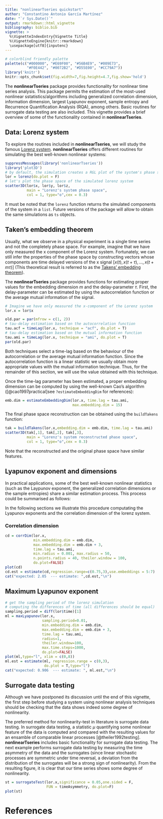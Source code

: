 ```yaml
---
title: "nonlinearTseries quickstart"
author: "Constantino Antonio García Martínez"
date: "`r Sys.Date()`"
output: rmarkdown::html_vignette
bibliography: biblio.bib
vignette: >
  %\VignetteIndexEntry{Vignette Title}
  %\VignetteEngine{knitr::rmarkdown}
  \usepackage[utf8]{inputenc}
---
```

```r
# colorblind friendly palette
palette(c("#000000", "#E69F00", "#56B4E9", "#009E73",
          "#F0E442", "#0072B2", "#D55E00", "#CC79A7"))
library('knitr')
knitr::opts_chunk$set(fig.width=7,fig.height=4.7,fig.show='hold')
```

The **nonlinearTseries** package provides functionality for nonlinear
time series analysis. This package permits the estimation of the most-used
nonlinear sstatistics/algorithms including generalized correlation dimension,
information dimension, largest Lyapunov exponent, sample entropy and
Recurrence Quantification Analysis (RQA), among others. Basic routines
for surrogate data testing are also included. This vignette provides a brief
overview of some of the functionality contained in **nonlinearTseries**.

## Data: Lorenz system
To explore the routines included in **nonlinearTseries**, we will study the
famous [Lorenz system](http://en.wikipedia.org/wiki/Lorenz_system). 
**nonlinearTseries** offers different routines for simulating the best well-known
nonlinear systems: 

```r
suppressMessages(library('nonlinearTseries'))
library('plot3D')
# by default, the simulation creates a RGL plot of the system's phase space
lor = lorenz(do.plot = F)
# let's plot the phase space of the simulated lorenz system
scatter3D(lor$x, lor$y, lor$z,
          main = "Lorenz's system phase space",
          col = 1, type="o",cex = 0.3)
```

It must be noted that the `lorenz` function returns the simulated components
of the system in a `list`. Future versions of the package will allow to obtain
the same simulations as `ts` objects.

## Taken's embedding theorem

Usually, what we observe in a physical experiment is a single time series and
not the completely phase space. For example, imagine that we have only measured
the x component of the Lorenz system. Fortunately, we can still infer the 
properties of the phase space by constructing vectors whose components are
time delayed versions of the x signal $[x(t), x(t+\tau), ..., x(t + m\tau)]$ 
(This theoretical result is referred to as the 
[Takens' embedding theorem](http://www.scholarpedia.org/article/Attractor_reconstruction)). 

The **nonlinearTseries** package provides functions for estimating proper values
for the embedding dimension $m$ and the delay-parameter $\tau$. First, the 
delay-parameter can be estimated by using the autocorrelation function or the
average mutual information of the signal.

```r
# Imagine we have only measured the x-component of the Lorenz system
lor.x = lor$x

old.par = par(mfrow = c(1, 2))
# tau-delay estimation based on the autocorrelation function
tau.acf = timeLag(lor.x, technique = "acf", do.plot = T)
# tau-delay estimation based on the mutual information function
tau.ami = timeLag(lor.x, technique = "ami", do.plot = T)
par(old.par)
```

Both techniques select a time-lag based on the behaviour of the autocorrelation
or the average mutual information function. Since the autocorrelation function
is a linear statistic we usually obtain more appropriate values with the 
mutual information technique. Thus, for the remainder of this section, we will use the value obtained with this technique.

Once the time-lag parameter has been estimated, a proper embedding dimension can
be computed by using the well-known Cao's algorithm ([@cao1997practical]see 
`?estimateEmbeddingDim` for references):

```r
emb.dim = estimateEmbeddingDim(lor.x, time.lag = tau.ami,
                               max.embedding.dim = 15)

```

The final phase space reconstruction can be obtained using the `buildTakens`
function:

```r
tak = buildTakens(lor.x,embedding.dim = emb.dim, time.lag = tau.ami)
scatter3D(tak[,1], tak[,2], tak[,3],
          main = "Lorenz's system reconstructed phase space",
          col = 1, type="o",cex = 0.3)
```

Note that the reconstructed and the original phase space have similar features.

## Lyapunov exponent and dimensions
In practical applications, some of the best well-known nonlinear statistics 
(such as the Laypunov exponent, the generalized correlation dimensions or the
sample entropies)  share a similar estimation process. This process could be
summarised as follows: 

\begin{enumerate}
\item Perform some heavy computations characterizing 
either the scaling behaviour of the attractor in the phase space 
(e.g. correlation dimension) or the dynamical evolution of the system in time  
(e.g. Lyapunov exponent).
\item The estimation of the nonlinear statistic requires the existence of a 
small region (in space or time) in which the function computed in the previous
step manifests a linear behaviour. Thus, it is important
to check for the existence of this linear regions through plots. The `plot`
function can be used with all the objects involved in the computation of these
statistics.
\item Once the linear-region has been localized, the nonlinear statistic
is obtained by performing a linear regression using the `estimate`
function.
\end{enumerate}

In the following sections we illustrate this procedure computating the Lyapunov
exponents and the correlation dimension of the lorenz system.

### Correlation dimension

```r
cd = corrDim(lor.x,
             min.embedding.dim = emb.dim,
             max.embedding.dim = emb.dim + 3,
             time.lag = tau.ami, 
             min.radius = 0.001, max.radius = 50,
             n.points.radius = 40, theiler.window = 100,
             do.plot=FALSE)
plot(cd)
cd.est = estimate(cd,regression.range=c(0.75,3),use.embeddings = 5:7)
cat("expected: 2.05  --- estimate: ",cd.est,"\n")
```

## Maximum Lyapunov exponent

```r
# get the sampling period of the lorenz simulation
# computing the differences of time (all differences should be equal)
sampling.period = diff(lor$time)[1]
ml = maxLyapunov(lor.x, 
                 sampling.period=0.01,
                 min.embedding.dim = emb.dim,
                 max.embedding.dim = emb.dim + 3,
                 time.lag = tau.ami, 
                 radius=1,
                 theiler.window=100,
                 max.time.steps=1000,
                 do.plot=FALSE)
plot(ml,type="l", xlim = c(0,8))
ml.est = estimate(ml, regression.range = c(0,3),
                  do.plot = T,type="l")
cat("expected: 0.906  --- estimate: ", ml.est,"\n")
```
  

## Surrogate data testing

Although we have postponed its discussion until the end
of this vignette, the first step before studying a system using nonlinear 
analysis techniques should be checking that the data shows indeed some degree of
nonlinearity. 

The preferred method for nonlinearity-test in literature is surrogate data 
testing. In surrogate data testing,  a statistic $\mu$
quantifying some nonlinear feature of the data is computed and compared with
the resulting values for an ensamble of comparable linear processes 
[@theiler1992testing].
**nonlinearTseries** includes basic functionality for surrogate data testing. The
next example performs surrogate data testing by measuring the time
asymmetry of the data and the surrogates (since linear stochastic processes are
symmetric under time reversal, a deviation from the distribution of the surrogates
will be a strong sign of nonlinearity). From the resulting figure, it is clear
that our time series shows some degree of nonlinearity.

```r
st = surrogateTest(lor.x,significance = 0.05,one.sided = F,
                   FUN = timeAsymmetry, do.plot=F)
plot(st)
```

# References
